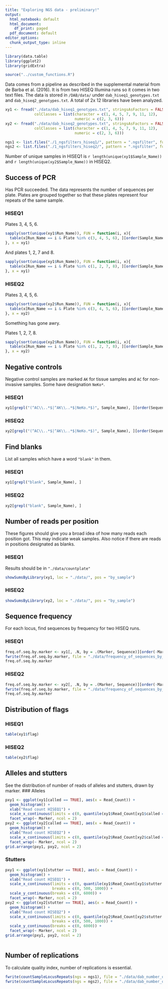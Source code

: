 ```yaml
---
title: "Exploring NGS data - preliminary!"
output:
  html_notebook: default
  html_document:
    df_print: paged
  pdf_document: default
editor_options:
  chunk_output_type: inline
---
```


```r
library(data.table)
library(ggplot2)
library(gridExtra)

source("../custom_functions.R")
```

Data comes from a pipeline as described in the supplemental material from de Barba et al. (2016). It is from two HISEQ Illumina runs so it comes in two text files. The data is stored in `/DAB/data/` under `dab_hiseq1_genotypes.txt` and `dab_hiseq2_genotypes.txt`. A total of 2x 12 libraries have been analyzed.

```r
xy1 <- fread("./data/dab_hiseq1_genotypes.txt", stringsAsFactors = FALSE,
             colClasses = list(character = c(1, 4, 5, 7, 9, 11, 12),
                               numeric = c(2, 3, 6)))
xy2 <- fread("./data/dab_hiseq2_genotypes.txt", stringsAsFactors = FALSE,
             colClasses = list(character = c(1, 4, 5, 7, 9, 11, 12),
                               numeric = c(2, 3, 6)))

ngs1 <- list.files("./1_ngsfilters_hiseq1/", pattern = ".ngsfilter", full.names = TRUE)
ngs2 <- list.files("./1_ngsfilters_hiseq2/", pattern = ".ngsfilter", full.names = TRUE)
```


Number of unique samples in HISEQ1 is `r length(unique(xy1$Sample_Name))` and `r length(unique(xy2$Sample_Name))` in HISEQ2.

## Success of PCR
Has PCR succeeded. The data represents the number of sequences per plate. Plates are grouped together so that these plates represent four repeats of the same sample.

### HISEQ1
Plates 3, 4, 5, 6.
```r
sapply(sort(unique(xy1$Run_Name)), FUN = function(i, x){
  table(x[Run_Name == i & Plate %in% c(3, 4, 5, 6), ][order(Sample_Name, Marker, Plate, length)][, Plate])
}, x = xy1)
```

And plates 1, 2, 7 and 8.
```r
sapply(sort(unique(xy1$Run_Name)), FUN = function(i, x){
  table(x[Run_Name == i & Plate %in% c(1, 2, 7, 8), ][order(Sample_Name, Marker, Plate, length)][, Plate])
}, x = xy1)
```

### HISEQ2
Plates 3, 4, 5, 6.
```r
sapply(sort(unique(xy2$Run_Name)), FUN = function(i, x){
  table(x[Run_Name == i & Plate %in% c(3, 4, 5, 6), ][order(Sample_Name, Marker, Plate, length)][, Plate])
}, x = xy2)
```
Something has gone awry.

Plates 1, 2, 7, 8.
```r
sapply(sort(unique(xy2$Run_Name)), FUN = function(i, x){
  table(x[Run_Name == i & Plate %in% c(1, 2, 7, 8), ][order(Sample_Name, Marker, Plate, length)][, Plate])
}, x = xy2)
```

## Negative controls
Negative control samples are marked `AK` for tissue samples and `AC` for non-invasive samples. Some have designation `NeKo*`.

### HISEQ1
```r
xy1[grepl("(^AC\\..*$|^AK\\..*$|NeKo.*$)", Sample_Name), ][order(Sequence, Run_Name, Sample_Name, Plate, Marker)]
```

### HISEQ2
```r
xy2[grepl("(^AC\\..*$|^AK\\..*$|NeKo.*$)", Sample_Name), ][order(Sequence, Run_Name, Sample_Name, Plate, Marker)]
```


## Find blanks

List all samples which have a word `"blank"` in them.

### HISEQ1
```r
xy1[grepl("blank", Sample_Name), ]
```

### HISEQ2
```r
xy2[grepl("blank", Sample_Name), ]
```

## Number of reads per position
These figures should give you a broad idea of how many reads each position got. This may indicate weak samples. Also notice if there are reads in positions designated as blanks.

### HISEQ1
Results should be in `"./data/countplate"`
```r
showSumsByLibrary(xy1, loc = "./data/", pos = "by_sample")
```

### HISEQ2
```r
showSumsByLibrary(xy2, loc = "./data/", pos = "by_sample")
```

## Sequence frequency

For each locus, find sequences by frequency for two HISEQ runs.

### HISEQ1
```r
freq.of.seq.by.marker <- xy1[, .N, by = .(Marker, Sequence)][order(-Marker, N, decreasing = TRUE), .(Marker, N, Sequence)]
fwrite(freq.of.seq.by.marker, file = "./data/frequency_of_sequences_by_marker_hiseq1.txt", sep = "\t")
freq.of.seq.by.marker
```

### HISEQ2
```r
freq.of.seq.by.marker <- xy2[, .N, by = .(Marker, Sequence)][order(-Marker, N, decreasing = TRUE), .(Marker, N, Sequence)]
fwrite(freq.of.seq.by.marker, file = "./data/frequency_of_sequences_by_marker_hiseq2.txt", sep = "\t")
freq.of.seq.by.marker
```

## Distribution of flags

### HISEQ1
```r
table(xy1$flag)
```

### HISEQ2
```r
table(xy2$flag)
```

## Alleles and stutters
See the distribution of number of reads of alleles and stutters, drawn by marker.
### Alleles
```r
pxy1 <- ggplot(xy1[called == TRUE], aes(x = Read_Count)) +
  geom_histogram() +
  xlab("Read count HISEQ1") +
  scale_x_continuous(limits = c(0, quantile(xy1$Read_Count[xy1$called == TRUE], 0.99))) +
  facet_wrap(~ Marker, ncol = 2)
pxy2 <- ggplot(xy2[called == TRUE], aes(x = Read_Count)) +
  geom_histogram() +
  xlab("Read count HISEQ2") +
  scale_x_continuous(limits = c(0, quantile(xy2$Read_Count[xy2$called == TRUE], 0.99))) +
  facet_wrap(~ Marker, ncol = 2)
grid.arrange(pxy1, pxy2, ncol = 2)
```
### Stutters
```r
pxy1 <- ggplot(xy1[stutter == TRUE], aes(x = Read_Count)) +
  geom_histogram() +
  xlab("Read count HISEQ1") +
  scale_x_continuous(limits = c(0, quantile(xy1$Read_Count[xy1$stutter == TRUE], 0.99)),
                     breaks = c(0, 500, 1000)) +
  scale_y_continuous(breaks = c(0, 6000)) +
  facet_wrap(~ Marker, ncol = 2)
pxy2 <- ggplot(xy2[stutter == TRUE], aes(x = Read_Count)) +
  geom_histogram() +
  xlab("Read count HISEQ2") +
  scale_x_continuous(limits = c(0, quantile(xy2$Read_Count[xy2$stutter == TRUE], 0.99)),
                     breaks = c(0, 500, 1000)) +
  scale_y_continuous(breaks = c(0, 6000)) +
  facet_wrap(~ Marker, ncol = 2)
grid.arrange(pxy1, pxy2, ncol = 2)
```
```r
```

## Number of replications

To calculate quality index, number of replications is essential.
```r

fwrite(countSampleLocusRepeats(ngs = ngs1), file = "./data/dab_number_of_repeats_hiseq1.txt", sep = "\t")
fwrite(countSampleLocusRepeats(ngs = ngs2), file = "./data/dab_number_of_repeats_hiseq2.txt", sep = "\t")
```

